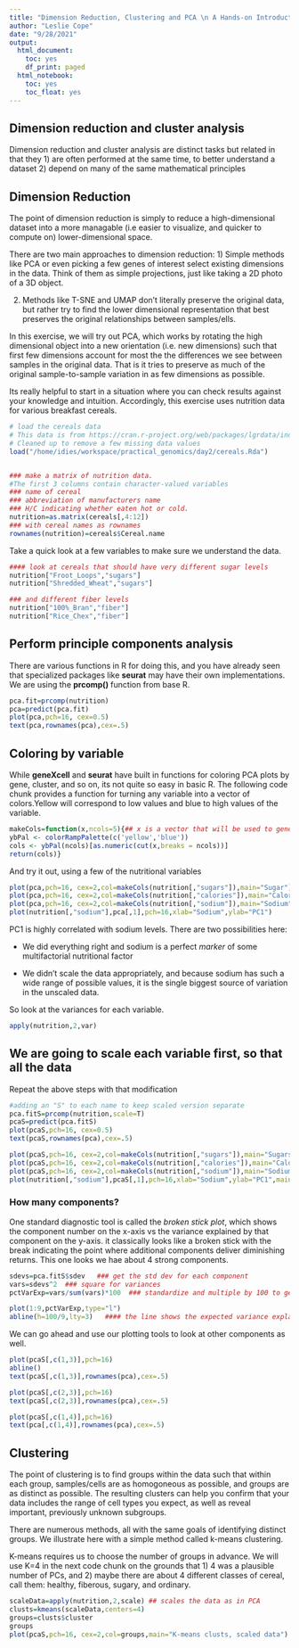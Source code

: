 ```yaml
---
title: "Dimension Reduction, Clustering and PCA \n A Hands-on Introduction"
author: "Leslie Cope"
date: "9/28/2021"
output:
  html_document:
    toc: yes
    df_print: paged
  html_notebook:
    toc: yes
    toc_float: yes
---
```


## Dimension reduction and cluster analysis
Dimension reduction and cluster analysis are distinct tasks but related in that they 
1) are often performed at the same time, to better understand a dataset
2) depend on many of the same mathematical principles

## Dimension Reduction
The point of dimension reduction is simply to reduce a high-dimensional dataset into a more managable (i.e easier to visualize, and quicker to compute on) lower-dimensional space.

There are two main approaches to dimension reduction:
1) Simple methods like PCA or even picking a few genes of interest select existing dimensions in the data. Think of them as simple projections, just like taking a 2D photo of a 3D object.

2) Methods like T-SNE and UMAP don't  literally preserve the original data, but rather try to find the lower dimensional representation that best preserves the original relationships between samples/ells.  

In this exercise, we will try out PCA, which works by rotating the high dimensional object into a new orientation (i.e. new dimensions) such that first few dimensions account for most the the differences we see between samples in the original data. That is it tries to preserve as much of the original sample-to-sample variation in as few dimensions as possible. 

Its really helpful to start in a situation where you can check results against your knowledge and intuition. Accordingly, this exercise uses nutrition data for various breakfast cereals.



```r
# load the cereals data 
# This data is from https://cran.r-project.org/web/packages/lgrdata/index.html
# Cleaned up to remove a few missing data values
load("/home/idies/workspace/practical_genomics/day2/cereals.Rda")


### make a matrix of nutrition data. 
#The first 3 columns contain character-valued variables
### name of cereal
### abbreviation of manufacturers name
### H/C indicating whether eaten hot or cold. 
nutrition=as.matrix(cereals[,4:12])
### with cereal names as rownames
rownames(nutrition)=cereals$Cereal.name
```

Take a quick look at a few variables to make sure we understand the data.

```r
#### look at cereals that should have very different sugar levels
nutrition["Froot_Loops","sugars"]
nutrition["Shredded_Wheat","sugars"]

### and different fiber levels
nutrition["100%_Bran","fiber"]
nutrition["Rice_Chex","fiber"]

```


## Perform principle components analysis
There are various functions in R for doing this, and you have already seen that specialized packages like **seurat** may have their own implementations.  We are using the **prcomp()** function from base R.

```r
pca.fit=prcomp(nutrition)
pca=predict(pca.fit)
plot(pca,pch=16, cex=0.5)
text(pca,rownames(pca),cex=.5)
```


## Coloring by variable
While **geneXcell** and **seurat** have built in functions for coloring PCA plots by gene, cluster, and so on, its not quite so easy in basic R.  The following code chunk provides a function for turning any variable into a vector of colors.Yellow will correspond to low values and blue to high values of the variable.

```r
makeCols=function(x,ncols=5){## x is a vector that will be used to generate colors. 
ybPal <- colorRampPalette(c('yellow','blue'))
cols <- ybPal(ncols)[as.numeric(cut(x,breaks = ncols))]
return(cols)}
```

And try it out, using a few of the nutritional variables

```r
plot(pca,pch=16, cex=2,col=makeCols(nutrition[,"sugars"]),main="Sugar")
plot(pca,pch=16, cex=2,col=makeCols(nutrition[,"calories"]),main="Calories")
plot(pca,pch=16, cex=2,col=makeCols(nutrition[,"sodium"]),main="Sodium")
plot(nutrition[,"sodium"],pca[,1],pch=16,xlab="Sodium",ylab="PC1")


```

PC1 is highly correlated with sodium levels. There are two possibilities here:

+ We did everything right and sodium is a perfect *marker* of some multifactorial nutritional factor

+ We didn't scale the data appropriately, and because sodium has such a wide range of possible values, it is the single biggest source of variation in the unscaled data. 

So look at the variances for each variable.

```r
apply(nutrition,2,var)

```

## We are going to scale each variable first, so that all the data 

Repeat the above steps with that modification

```r

#adding an "S" to each name to keep scaled version separate
pca.fitS=prcomp(nutrition,scale=T)
pcaS=predict(pca.fitS)
plot(pcaS,pch=16, cex=0.5)
text(pcaS,rownames(pca),cex=.5)

plot(pcaS,pch=16, cex=2,col=makeCols(nutrition[,"sugars"]),main="Sugars, scaled data")
plot(pcaS,pch=16, cex=2,col=makeCols(nutrition[,"calories"]),main="Calories, scaled data")
plot(pcaS,pch=16, cex=2,col=makeCols(nutrition[,"sodium"]),main="Sodium, scaled data")
plot(nutrition[,"sodium"],pcaS[,1],pch=16,xlab="Sodium",ylab="PC1",main="scaled data")
```



### How many components?
One standard diagnostic tool is called the *broken stick plot*, which shows the component number on the x-axis vs the variance explained by that component on the y-axis.  it classically looks like a broken stick with the break indicating the point where additional components deliver diminishing returns. This one looks we hae about 4 strong components. 

```r
sdevs=pca.fitS$sdev   ### get the std dev for each component
vars=sdevs^2  ### square for variances
pctVarExp=vars/sum(vars)*100  ### standardize and multiple by 100 to get percent variance explained. normalize a

plot(1:9,pctVarExp,type="l")
abline(h=100/9,lty=3)   #### the line shows the expected variance explained by any component if data is random. 
```

We can go ahead and use our plotting tools to look at other components as well.


```r

plot(pcaS[,c(1,3)],pch=16)
abline()
text(pcaS[,c(1,3)],rownames(pca),cex=.5)

plot(pcaS[,c(2,3)],pch=16)
text(pcaS[,c(2,3)],rownames(pca),cex=.5)

plot(pcaS[,c(1,4)],pch=16)
text(pca[,c(1,4)],rownames(pca),cex=.5)
```


## Clustering
The point of clustering is to find groups within the data such that within each group, samples/cells are as homogoneous as possible, and groups are as distinct as possible. The resulting clusters can help you confirm that your data includes the range of cell types you expect, as well as reveal important, previously unknown subgroups. 

There are numerous methods, all with the same goals of identifying distinct groups. We illustrate here with a simple method called k-means clustering.

K-means requires us to choose the number of groups in advance.  We will use K=4 in the next code chunk on the grounds that 1) 4 was a plausible number of PCs, and 2) maybe there are about 4 different classes of cereal, call them: healthy, fiberous, sugary, and ordinary.

```r

scaleData=apply(nutrition,2,scale) ## scales the data as in PCA
clusts=kmeans(scaleData,centers=4)
groups=clusts$cluster
groups
plot(pcaS,pch=16, cex=2,col=groups,main="K-means clusts, scaled data")

```

